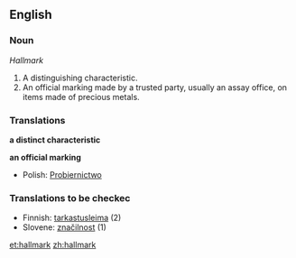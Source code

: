 ==English==

===Noun===
{{wikipedia}}
''Hallmark''

# A distinguishing characteristic.
# An official marking made by a trusted party, usually an assay office, on items made of precious metals.

===Translations===
'''a distinct characteristic'''
 

'''an official marking'''
*Polish: [[Probiernictwo]]

===Translations to be checkec===
*Finnish: [[tarkastusleima]] (2)
*Slovene: [[značilnost]] (1)

[[et:hallmark]]
[[zh:hallmark]]